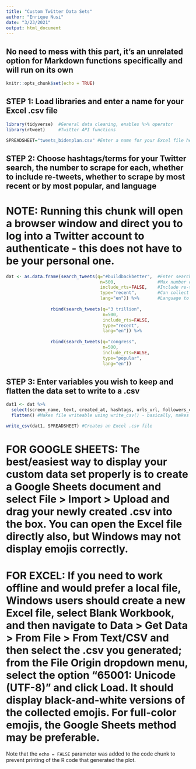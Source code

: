 ---
title: "Custom Twitter Data Sets"
author: "Enrique Nusi"
date: "3/23/2021"
output: html_document
---
## No need to mess with this part, it's an unrelated option for Markdown functions specifically and will run on its own
```{r setup, include=FALSE}
knitr::opts_chunk$set(echo = TRUE)
```


## STEP 1: Load libraries and enter a name for your Excel .csv file

```{r, echo=FALSE}

library(tidyverse)  #General data cleaning, enables %>% operator
library(rtweet)     #Twitter API functions

SPREADSHEET="tweets_bidenplan.csv" #Enter a name for your Excel file here

```


## STEP 2: Choose hashtags/terms for your Twitter search, the number to scrape for each, whether to include re-tweets, whether to scrape by most recent or by most popular, and language

# NOTE: Running this chunk will open a browser window and direct you to log into a Twitter account to authenticate - this does not have to be your personal one.

```{r, echo=FALSE}

dat <- as.data.frame(search_tweets(q="#buildbackbetter",  #Enter search terms or hashtags here
                                    n=500,                #Max number of Tweets to collect for this search term
                                    include_rts=FALSE,    #Include re-tweets (TRUE will include them, FALSE will exclude)
                                    type="recent",        #Can collect "recent" Tweets, "popular" Tweets, or "mixed" between the two
                                    lang="en")) %>%       #Language to be collected
  
                 rbind(search_tweets(q="3 trillion",
                                     n=500,
                                     include_rts=FALSE,
                                     type="recent",
                                     lang="en")) %>%
  
                 rbind(search_tweets(q="congress",
                                     n=500,
                                     include_rts=FALSE,
                                     type="popular",
                                     lang="en"))

```


## STEP 3: Enter variables you wish to keep and flatten the data set to write to a .csv

```{r, echo=FALSE}

dat1 <- dat %>% 
  select(screen_name, text, created_at, hashtags, urls_url, followers_count) %>% #Choose variables to include in your data set
  flatten() #Makes file writeable using write_csv() - basically, makes sure that emojis show up and that there are minimal formatting issues

write_csv(dat1, SPREADSHEET) #Creates an Excel .csv file

```

# FOR GOOGLE SHEETS: The best/easiest way to display your custom data set properly is to create a Google Sheets document and select File > Import > Upload and drag your newly created .csv into the box.  You can open the Excel file directly also, but Windows may not display emojis correctly.  

# FOR EXCEL: If you need to work offline and would prefer a local file, Windows users should create a new Excel file, select Blank Workbook, and then navigate to Data > Get Data > From File > From Text/CSV and then select the .csv you generated; from the File Origin dropdown menu, select the option "65001: Unicode (UTF-8)" and click Load.  It should display black-and-white versions of the collected emojis.  For full-color emojis, the Google Sheets method may be preferable. 


Note that the `echo = FALSE` parameter was added to the code chunk to prevent printing of the R code that generated the plot.
